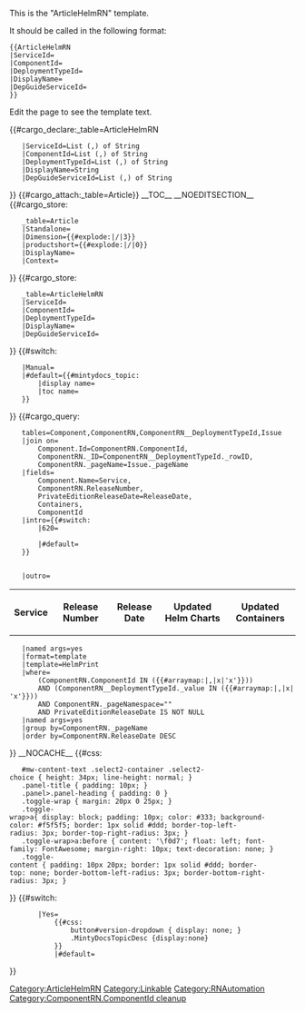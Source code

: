<noinclude>
This is the "ArticleHelmRN" template.

It should be called in the following format:
<pre>
{{ArticleHelmRN
|ServiceId=
|ComponentId=
|DeploymentTypeId=
|DisplayName=
|DepGuideServiceId=
}}

</pre>
Edit the page to see the template text.

{{#cargo_declare:_table=ArticleHelmRN
	|ServiceId=List (,) of String
	|ComponentId=List (,) of String
	|DeploymentTypeId=List (,) of String
	|DisplayName=String
	|DepGuideServiceId=List (,) of String
}}
{{#cargo_attach:_table=Article}}
</noinclude>
<includeonly><!--

	adding category to lauch forma

-->[[Category:ArticleHelmRN]]<!--

	forcing TOC and suppressing section editing

-->__TOC__
__NOEDITSECTION__<!--

	storing values in Article table for general use

-->{{#cargo_store:
	_table=Article
	|Standalone={{{Standalone}}}
	|Dimension={{#explode:{{FULLPAGENAME}}|/|3}}
	|productshort={{#explode:{{FULLPAGENAME}}|/|0}}
	|DisplayName={{{DisplayName|}}}
	|Context={{{Context|}}}
}}<!--

	storing values in ArticleHelmRN table for specific use

-->{{#cargo_store:
	_table=ArticleHelmRN
	|ServiceId={{{ServiceId|}}}
	|ComponentId={{{ComponentId|}}}
	|DeploymentTypeId={{{DeploymentTypeId|}}}
	|DisplayName={{{DisplayName|}}}
	|DepGuideServiceId={{{DepGuideServiceId|}}}
}}<!-- 

	Set MintyDocs topic, including a switch for different treatment for Manual pages 

-->{{#switch:{{{PageType|}}}
	|Manual=
	|#default={{#mintydocs_topic:
		|display name={{{DisplayName|}}}
		|toc name={{{TocName|}}}
	}}
}}<!-- 

	Defining the EPPO Header; all parameters need to be passed to it 

-->{{EPPOHead
	|RN=Yes
	|ServiceId={{{ServiceId|}}}
	|Role={{{Role|}}}
	|ComingSoon={{{ComingSoon|}}}
	|Context=Find lists of which containers were updated for each service release, and when.
	|UseCase={{{UseCase|}}}
	|Application={{{Application|}}}
	|Platform={{{Platform|}}}
	|PageType=Article
	|DepGuideServiceId={{{DepGuideServiceId|}}}
}}<!--

	Defining the Prerequisite Head 

-->{{PrerequisitesHead|Prereq={{{Prereq|}}}}}<!-- 

	Query for showing component list 

--><includeonly>{{#cargo_query:
	tables=Component,ComponentRN,ComponentRN__DeploymentTypeId,Issue
	|join on=
		Component.Id=ComponentRN.ComponentId,
		ComponentRN._ID=ComponentRN__DeploymentTypeId._rowID,
		ComponentRN._pageName=Issue._pageName
	|fields=
		Component.Name=Service,
		ComponentRN.ReleaseNumber,
		PrivateEditionReleaseDate=ReleaseDate,
		Containers,
		ComponentId
	|intro={{#switch:{{NAMESPACENUMBER}}
		|620=
{{NoteFormat|In the '''DRAFT PAGE ONLY''', you can tell where table values are being pulled from:
* ''Checked {{SuperscriptCheck}} items are confirmed to have come directly from XING.''
* ''Flagged {{SuperscriptFlag}} items are pulled from the manual parameter in the Base Unit RN.''
Published content will not include this note, or icons that indicate where the list of containers/helm charts come from.}}
		|#default=
	}}
	<table class="sortable">
	<tr>
	<th>Service</th>
	<th>Release Number</th>
	<th>Release Date</th>
	<th>Updated Helm Charts</th>
	<th>Updated Containers</th>
	</tr>
	|outro=</table>
	|named args=yes
	|format=template
	|template=HelmPrint
	|where=
		(ComponentRN.ComponentId IN ({{#arraymap:{{{ComponentId|}}}|,|x|'x'}})) 
		AND (ComponentRN__DeploymentTypeId._value IN ({{#arraymap:{{{DeploymentTypeId|}}}|,|x|'x'}})) 
		AND ComponentRN._pageNamespace="{{NAMESPACENUMBER}}" 
		AND PrivateEditionReleaseDate IS NOT NULL
	|named args=yes
	|group by=ComponentRN._pageName
	|order by=ComponentRN.ReleaseDate DESC
}}<!--

	supprssing cache on this pages

-->__NOCACHE__<!--

	local CSS overrides

-->{{#css:
	#mw-content-text .select2-container .select2-choice { height: 34px; line-height: normal; }
	.panel-title { padding: 10px; }
	.panel>.panel-heading { padding: 0 }
	.toggle-wrap { margin: 20px 0 25px; }
	.toggle-wrap>a{ display: block; padding: 10px; color: #333; background-color: #f5f5f5; border: 1px solid #ddd; border-top-left-radius: 3px; border-top-right-radius: 3px; }
	.toggle-wrap>a:before { content: '\f0d7'; float: left; font-family: FontAwesome; margin-right: 10px; text-decoration: none; }
	.toggle-content { padding: 10px 20px; border: 1px solid #ddd; border-top: none; border-bottom-left-radius: 3px; border-bottom-right-radius: 3px; }
}}<!--

	passing values 

-->{{{ArticleHelmRN|}}}<!-- 

	Removing the version dropdown for Standalone (version-less) pages 

-->{{#switch:{{{Standalone}}}
		|Yes=
			{{#css: 
				button#version-dropdown { display: none; }
				.MintyDocsTopicDesc {display:none} 
			}}
			|#default=
}}<!-- 

adding this page to linkgrabber tool

-->[[Category:Linkable]]<nowiki /></includeonly><noinclude>[[Category:RNAutomation]][[Category:ComponentRN.ComponentId cleanup]]</noinclude>